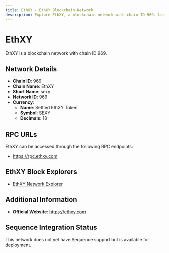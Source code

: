 ```yaml
--- 
title: EthXY - EthXY Blockchain Network
description: Explore EthXY, a blockchain network with chain ID 969. Learn about its native currency, Settled EthXY Token, and how to interact with the network.
---
```


# EthXY

EthXY is a blockchain network with chain ID 969.

## Network Details

- **Chain ID**: 969
- **Chain Name**: EthXY
- **Short Name**: sexy
- **Network ID**: 969
- **Currency**: 
  - **Name**: Settled EthXY Token
  - **Symbol**: SEXY
  - **Decimals**: 18

## RPC URLs

EthXY can be accessed through the following RPC endpoints:

- https://rpc.ethxy.com

## EthXY Block Explorers

- [EthXY Network Explorer](https://explorer.ethxy.com)

## Additional Information

- **Official Website**: https://ethxy.com

## Sequence Integration Status

This network does not yet have Sequence support but is available for deployment.
